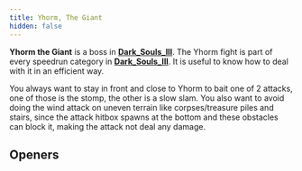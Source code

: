 ```yaml
---
title: Yhorm, The Giant
hidden: false
---
```



**Yhorm the Giant** is a boss in [**Dark\_Souls\_III**](/darksouls3). The Yhorm fight is part of every speedrun category in [**Dark\_Souls\_III**](/darksouls3). It is useful to know how to deal with it in an efficient way.

You always want to stay in front and close to Yhorm to bait one of 2 attacks, one of those is the stomp, the other is a slow slam. You also want to avoid doing the wind attack on uneven terrain like corpses/treasure piles and stairs, since the attack hitbox spawns at the bottom and these obstacles can block it, making the attack not deal any damage.

## Openers

<YouTube id="https://www.youtube.com/watch?v=tFumOaq_Rp4" />
